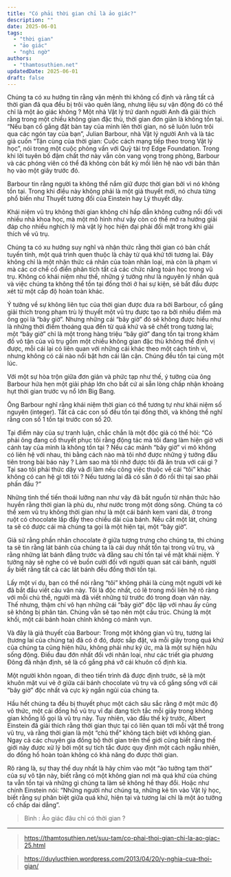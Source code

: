 ```yaml
---
title: "Có phải thời gian chỉ là ảo giác?"
description: ""
date: 2025-06-01
tags:
  - "thời gian"
  - "ảo giác"
  - "nghi ngờ"
authors:
  - "thamtosuthien.net"
updatedDate: 2025-06-01
draft: false
---
```


Chúng ta có xu hướng tin rằng vận mệnh thì không cố định và rằng tất cả thời gian đã qua đều bị trôi vào quên lãng, nhưng liệu sự vận động đó có thể chỉ là một ảo giác không ? Một nhà Vật lý trứ danh người Anh đã giải thích rằng trong một chiều không gian đặc thù, thời gian đơn giản là không tồn tại.
“Nếu bạn cố gắng đặt bàn tay của mình lên thời gian, nó sẽ luôn luôn trôi qua các ngón tay của bạn”, Julian Barbour, nhà Vật lý người Anh và là tác giả cuốn “Tận cùng của thời gian: Cuộc cách mạng tiếp theo trong Vật lý học”, nói trong một cuộc phỏng vấn với Quỹ tài trợ Edge Foundation. Trong khi lời tuyên bố đậm chất thơ này vẫn còn vang vọng trong phòng, Barbour và các phóng viên có thể đã không còn bất kỳ mối liên hệ nào với bản thân họ vào một giây trước đó.

Barbour tin rằng người ta không thể nắm giữ được thời gian bởi vì nó không tồn tại. Trong khi điều này không phải là một giả thuyết mới, nó chưa từng phổ biến như Thuyết tương đối của Einstein hay Lý thuyết dây.

Khái niệm vũ trụ không thời gian không chỉ hấp dẫn không cưỡng nổi đối với nhiều nhà khoa học, mà một mô hình như vậy còn có thể mở ra hướng giải đáp cho nhiều nghịch lý mà vật lý học hiện đại phải đối mặt trong khi giải thích về vũ trụ.

Chúng ta có xu hướng suy nghĩ và nhận thức rằng thời gian có bản chất tuyến tính, một quá trình quen thuộc là chảy từ quá khứ tới tương lai. Đây không chỉ là một nhận thức cá nhân của toàn nhân loại, mà còn là phạm vi mà các cơ chế cổ điển phân tích tất cả các chức năng toán học trong vũ trụ. Không có khái niệm như thế, những ý tưởng như là nguyên lý nhân quả và việc chúng ta không thể tồn tại đồng thời ở hai sự kiện, sẽ bắt đầu được xét từ một cấp độ hoàn toàn khác.

Ý tưởng về sự không liên tục của thời gian được đưa ra bởi Barbour, cố gắng giải thích trong phạm trù lý thuyết một vũ trụ được tạo ra bởi nhiều điểm mà ông gọi là “bây giờ”. Nhưng những cái “bây giờ” đó sẽ không được hiểu như là những thời điểm thoáng qua đến từ quá khứ và sẽ chết trong tương lai; một “bây giờ” chỉ là một trong hàng triệu “bây giờ” đang tồn tại trong khảm đồ vô tận của vũ trụ gồm một chiều không gian đặc thù không thể định vị được, mỗi cái lại có liên quan với những cái khác theo một cách tinh vi, nhưng không có cái nào nổi bật hơn cái lân cận. Chúng đều tồn tại cùng một lúc.

Với một sự hòa trộn giữa đơn giản và phức tạp như thế, ý tưởng của ông Barbour hứa hẹn một giải pháp lớn cho bất cứ ai sẵn lòng chấp nhận khoảng hụt thời gian trước vụ nổ lớn Big Bang.

Ông Barbour nghĩ rằng khái niệm thời gian có thể tương tự như khái niệm số nguyên (integer). Tất cả các con số đều tồn tại đồng thời, và không thể nghĩ rằng con số 1 tồn tại trước con số 20.

Tại điểm này của sự tranh luận, chắc chắn là một độc giả có thể hỏi: “Có phải ông đang cố thuyết phục tôi rằng động tác mà tôi đang làm hiện giờ với cánh tay của mình là không tồn tại ? Nếu các mảnh “bây giờ” vi mô không có liên hệ với nhau, thì bằng cách nào mà tôi nhớ được những ý tưởng đầu tiên trong bài báo này ? Làm sao mà tôi nhớ được tôi đã ăn trưa với cái gì ? Tại sao tôi phải thức dậy và đi làm nếu công việc thuộc về cái “tôi” khác không có can hệ gì tới tôi ? Nếu tương lai đã có sẵn ở đó rồi thì tại sao phải phấn đấu ?”

Những tình thế tiến thoái lưỡng nan như vậy đã bắt nguồn từ nhận thức hão huyền rằng thời gian là phù du, như nước trong một dòng sông. Chúng ta có thể xem vũ trụ không thời gian như là một cái bánh kem vani dài, ở trong ruột có chocolate lấp đầy theo chiều dài của bánh. Nếu cắt một lát, chúng ta sẽ có được cái mà chúng ta gọi là một hiện tại, một “bây giờ”.

Giả sử rằng phần nhân chocolate ở giữa tượng trưng cho chúng ta, thì chúng ta sẽ tin rằng lát bánh của chúng ta là cái duy nhất tồn tại trong vũ trụ, và rằng những lát bánh đằng trước và đằng sau chỉ tồn tại về mặt khái niệm. Ý tưởng này sẽ nghe có vẻ buồn cười đối với người quan sát cái bánh, người ấy biết rằng tất cả các lát bánh đều đồng thời tồn tại.

Lấy một ví dụ, bạn có thể nói rằng “tôi” không phải là cùng một người với kẻ đã bắt đầu viết câu văn này. Tôi là độc nhất, có lẽ trong mối liên hệ rõ ràng với mỗi chủ thể, người mà đã viết những từ trước đó trong đoạn văn này. Thế nhưng, thậm chí vô hạn những cái “bây giờ” độc lập với nhau ấy cũng sẽ không bị phân tán. Chúng vẫn sẽ tạo nên một cấu trúc. Chúng là một khối, một cái bánh hoàn chỉnh không có mảnh vụn.

Và đây là giả thuyết của Barbour: Trong một không gian vũ trụ, tương lai (tương lai của chúng ta) đã có ở đó, được sắp đặt, và mỗi giây trong quá khứ của chúng ta cũng hiện hữu, không phải như ký ức, mà là một sự hiện hữu sống động. Điều đau đớn nhất đối với nhân loại, như các triết gia phương Đông đã nhận định, sẽ là cố gắng phá vỡ cái khuôn cố định kia.

Một người khôn ngoan, đi theo tiến trình đã được định trước, sẽ là một khuôn mặt vui vẻ ở giữa cái bánh chocolate vũ trụ và cố gắng sống với cái “bây giờ” độc nhất và cực kỳ ngắn ngủi của chúng ta.

Hầu hết chúng ta đều bị thuyết phục một cách sâu sắc rằng ở một mức độ vô thức, một cái đồng hồ vũ trụ vĩ đại đang tích tắc mỗi giây trong không gian khổng lồ gọi là vũ trụ này. Tuy nhiên, vào đầu thế kỷ trước, Albert Einstein đã giải thích rằng thời gian thực tại có liên quan tới mỗi vật thể trong vũ trụ, và rằng thời gian là một “chủ thể” không tách biệt với không gian. Ngay cả các chuyên gia đồng bộ thời gian trên thế giới cũng biết rằng thế giới này được xử lý bởi một sự tích tắc được quy định một cách ngẫu nhiên, do đồng hồ hoàn toàn không có khả năng đo được thời gian.

Rõ ràng là, sự thay thế duy nhất là hãy chìm vào một “ảo tưởng tạm thời” của sự vô tận này, biết rằng có một không gian nơi mà quá khứ của chúng ta vẫn tồn tại và những gì chúng ta làm sẽ không hề thay đổi. Hoặc như chính Einstein nói: “Những người như chúng ta, những kẻ tin vào Vật lý học, biết rằng sự phân biệt giữa quá khứ, hiện tại và tương lai chỉ là một ảo tưởng cố chấp dai dẳng”.

> Bình : Ảo giác đâu chỉ có thời gian ?

***

> https://thamtosuthien.net/suu-tam/co-phai-thoi-gian-chi-la-ao-giac-25.html

> https://duylucthien.wordpress.com/2013/04/20/y-nghia-cua-thoi-gian/
